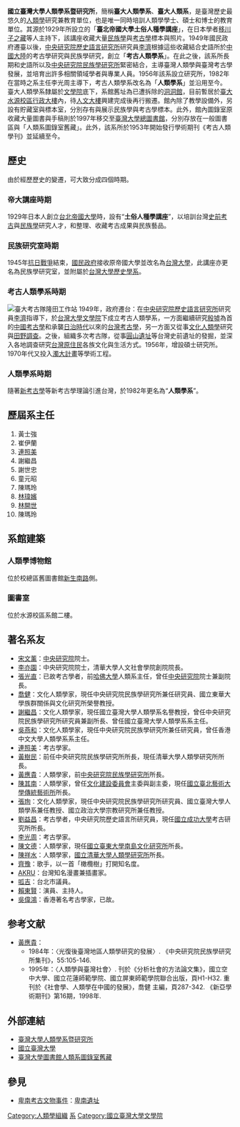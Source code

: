 {{primarysources|time=2019-01-10T07:04:09+00:00}}
{{refimprove|time=2019-01-10T07:04:09+00:00}}
{{Pathnav|[[國立臺灣大學|國立臺灣大學]]|[[國立臺灣大學文學院|國立臺灣大學文學院]]|frame=1}}

'''國立臺灣大學人類學系暨研究所'''，簡稱'''臺大人類學系'''、'''臺大人類系'''，是臺灣歷史最悠久的[[人類學|人類學]]研究兼教育單位，也是唯一同時培訓人類學學士、碩士和博士的教育單位。其源於1929年所設立的「'''臺北帝國大學土俗人種學講座'''」，在日本學者[[移川子之藏|移川子之藏]]等人主持下，該講座收藏大量[[民族學|民族學]]與[[考古學|考古學]]標本與照片。1949年國民政府遷臺以後，[[中央研究院歷史語言研究所|中央研究院歷史語言研究所]]研究員[[李濟|李濟]]根據這些收藏結合史語所於[[中國大陸|中國大陸]]的考古學研究與民族學研究，創立「'''考古人類學系'''」。在此之後，該系所長期和史語所以及[[中央研究院民族學研究所|中央研究院民族學研究所]]緊密結合，主導臺灣人類學與臺灣考古學發展，並培育出許多相關領域學者與專業人員。1956年該系設立研究所，1982年在當時之系主任李光周主導下，考古人類學系改名為「'''人類學系'''」並沿用至今。<br>
臺大人類學系隸屬於[[國立臺灣大學文學院|文學院]]底下，系館舊址為已遭拆除的[[洞洞館|洞洞館]]，目前暫居於[[國立臺灣大學#臺北水源校區|臺大水源校區行政大樓]]內，待[[國立臺灣大學人文大樓|人文大樓]]興建完成後再行搬遷。館內除了教學設備外，另設有貯藏室與標本室，分別存有與展示民族學與考古學標本。此外，館內圖錄室原收藏大量圖書與手稿則於1997年移交至[[國立臺灣大學圖書館|臺灣大學總圖書館]]，分別存放在一般圖書區與「人類系圖錄室舊藏」。此外，該系所於1953年開始發行學術期刊《考古人類學刊》並延續至今。

==歷史==

由於經歷歷史的變遷，可大致分成四個時期。

===帝大講座時期===
1929年日本人創立[[台北帝國大學|台北帝國大學]]時，設有“'''土俗人種學講座'''”，以培訓台灣[[史前考古|史前考古]]與[[民族學|民族學]]研究人才，和整理、收藏考古成果與民族藝品。

===民族研究室時期===
1945年[[抗日戰爭|抗日戰爭]]結束，[[國民政府|國民政府]]接收原帝國大學並改名為[[台灣大學|台灣大學]]，此講座亦更名為民族學研究室，並附屬於[[台灣大學歷史學系|台灣大學歷史學系]]。

===考古人類學系時期===
[[File:臺大考古隊隆田工作站2.JPG|臺大考古隊隆田工作站]]
1949年，政府遷台：在[[中央研究院歷史語言研究所|中央研究院歷史語言研究所]]研究員[[李濟|李濟]]指導下，於[[台灣大學文學院|台灣大學文學院]]下成立考古人類學系，一方面繼續研究[[殷墟|殷墟]]為首的[[中國考古學|中國考古學]]和承襲[[台灣日治時期|日治時代]]以來的[[台灣考古學|台灣考古學]]，另一方面又從事[[文化人類學|文化人類學]]研究與[[田野調查|田野調查]]。之後，組織多次考古隊，從事[[圓山遺址|圓山遺址]]等台灣史前遺址的發掘，並深入各地調查研究[[台灣原住民|台灣原住民]]各族文化與生活方式。1956年，增設碩士研究所。1970年代又投入[[濁大計畫|濁大計畫]]等學術工程。

===人類學系時期===
隨著[[新考古學|新考古學]]等新考古學理論引進台灣，於1982年更名為“'''人類學系'''”。

==歷屆系主任==
# 黃士強
# 崔伊蘭
# [[連照美|連照美]]
# 謝繼昌
# 謝世忠
# 童元昭
# 陳瑪玲
# [[林瑋嬪|林瑋嬪]]
# [[林開世|林開世]]
# 陳瑪玲

==系館建築==

===人類學博物館===
位於校總區舊圖書館[[新生南路|新生南路]]側。

===圖書室===
位於水源校區系館二樓。

==著名系友==
*[[宋文薰|宋文薰]]：[[中央研究院|中央研究院]]院士。
*[[李亦園|李亦園]]：中央研究院院士，清華大學人文社會學院創院院長。
*[[張光直|張光直]]：已故考古學者，前[[哈佛大學|哈佛大學]]人類系主任，曾任[[中央研究院|中央研究院]]院士兼副院長。
*[[喬健|喬健]]：文化人類學家，現任中央研究院民族學研究所兼任研究員、國立東華大學族群關係與文化研究所榮譽教授。
*[[謝繼昌|謝繼昌]]：文化人類學家，現任國立臺灣大學人類學系名譽教授，曾任中央研究院民族學研究所研究員兼副所長、曾任國立臺灣大學人類學系系主任。
*[[吳燕和|吳燕和]]：文化人類學家，現任中央研究院民族學研究所兼任研究員，曾任香港中文大學人類學系系主任。
*[[連照美|連照美]]：考古學家。
*[[黃樹民|黃樹民]]：前任中央研究院民族學研究所所長，現任清華大學人類學研究所所長。
*[[黃應貴|黃應貴]]：人類學家，前[[中央研究院民族學研究所|中央研究院民族學研究所]]所長。
*[[陳其南|陳其南]]：人類學家，曾任[[文化建設委員會|文化建設委員會]]主委與副主委，現任[[國立臺北藝術大學傳統藝術所|國立臺北藝術大學傳統藝術所]]所長。
*[[張珣|張珣]]：文化人類學家，現任中央研究院民族學研究所研究員、國立臺灣大學人類學系兼任教授、國立政治大學宗教研究所兼任教授。
*[[劉益昌|劉益昌]]：考古學者，中央研究院歷史語言所研究員，現任[[國立成功大學|國立成功大學]]考古研究所所長。
*[[李光周|李光周]]：考古學家。
*[[陳文德|陳文德]]：人類學家，現任[[國立臺東大學南島文化研究所|國立臺東大學南島文化研究所]]所長。
*[[陳祥水|陳祥水]]：人類學家，[[國立清華大學人類學研究所|國立清華大學人類學研究所]]所長。
*[[齊豫|齊豫]]：歌手，以一首「橄欖樹」打開知名度。
*[[AKRU|AKRU]]：台灣知名漫畫兼插畫家。
*[[呱吉|呱吉]]：台北市議員。
*[[賴東賢|賴東賢]]：演員、主持人。
*[[吳偉鴻|吳偉鴻]]：香港著名考古學家，已故。

== 参考文献 ==
{{Reflist}}
{{ReflistH}}
* [[黃應貴|黃應貴]]：
** 1984年：〈光復後臺灣地區人類學研究的發展〉. 《中央研究院民族學研究所集刊》，55:105-146.
** 1995年：〈人類學與臺灣社會〉. 刊於《分析社會的方法論文集》，國立空中大學、國立花蓮師範學院、國立屏東師範學院聯合出版，頁H1-H32. 重刊於《社會學、人類學在中國的發展》，喬健 主編，頁287-342. 《新亞學術期刊》第16期，1998年.
{{ReflistF}}

==外部連結==
*[http://homepage.ntu.edu.tw/~anthro/ 臺灣大學人類學系暨研究所]{{Wayback|url=http://homepage.ntu.edu.tw/~anthro/ |date=20201026215432 }}
*[http://www.ntu.edu.tw/ 國立臺灣大學]{{Wayback|url=http://www.ntu.edu.tw/ |date=20071230222251 }}
*[http://lib.ntu.edu.tw/node/562 臺灣大學圖書館人類系圖錄室舊藏]{{Wayback|url=http://lib.ntu.edu.tw/node/562 |date=20200611162308 }}

== 參見 ==
* [[卑南考古文物事件|卑南考古文物事件]]：[[卑南遺址|卑南遺址]]

{{國立臺灣大學教學研究單位}}
{{Authority control}}

[[Category:人類學組織|Category:人類學組織]]
[[Category:國立臺灣大學之院系所|系]]
[[Category:國立臺灣大學文學院|Category:國立臺灣大學文學院]]